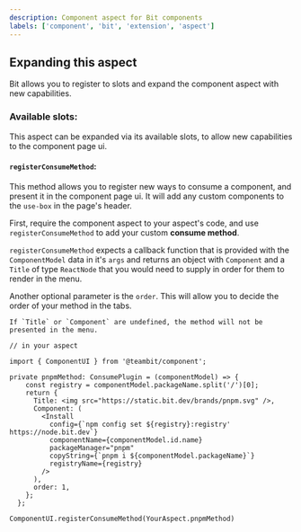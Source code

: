 ```yaml
---
description: Component aspect for Bit components
labels: ['component', 'bit', 'extension', 'aspect']
---
```



<Component />

## Expanding this aspect

Bit allows you to register to slots and expand the component aspect with new capabilities.

### Available slots:

This aspect can be expanded via its available slots, to allow new capabilities to the component page ui.

#### `registerConsumeMethod`:

This method allows you to register new ways to consume a component, and present it in the component page ui. It will add any custom components to the `use-box` in the page's header.

First, require the component aspect to your aspect's code, and use `registerConsumeMethod` to add your custom **consume method**.

`registerConsumeMethod` expects a callback function that is provided with the `ComponentModel` data in it's `args` and returns an object with `Component` and a `Title` of type `ReactNode` that you would need to supply in order for them to render in the menu.

Another optional parameter is the `order`. This will allow you to decide the order of your method in the tabs.

```note
If `Title` or `Component` are undefined, the method will not be presented in the menu.
```

```
// in your aspect

import { ComponentUI } from '@teambit/component';

private pnpmMethod: ConsumePlugin = (componentModel) => {
    const registry = componentModel.packageName.split('/')[0];
    return {
      Title: <img src="https://static.bit.dev/brands/pnpm.svg" />,
      Component: (
        <Install
          config={`npm config set ${registry}:registry' https://node.bit.dev`}
          componentName={componentModel.id.name}
          packageManager="pnpm"
          copyString={`pnpm i ${componentModel.packageName}`}
          registryName={registry}
        />
      ),
      order: 1,
    };
  };

ComponentUI.registerConsumeMethod(YourAspect.pnpmMethod)
```
